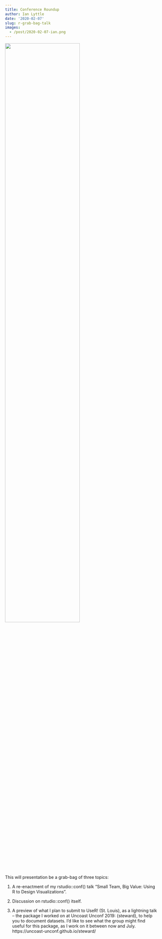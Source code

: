 ```yaml
---
title: Conference Roundup
author: Ian Lyttle
date: '2020-02-07'
slug: r-grab-bag-talk
images:
  - /post/2020-02-07-ian.png
---
```


![](/post/2020-02-07-ian.png){width=70%}

This will presentation be a grab-bag of three topics:
 
1. A re-enactment of my rstudio::conf() talk “Small Team, Big Value: Using R to Design Visualizations”.

2. Discussion on rstudio::conf() itself.

3. A preview of what I plan to submit to UseR! (St. Louis), as a lightning talk – the package I worked on at Uncoast Unconf 2019: {steward}, to help you to document datasets.  I’d like to see what the group might find useful for this package, as I work on it between now and July.  https://uncoast-unconf.github.io/steward/

